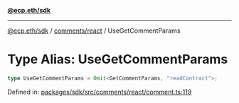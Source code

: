 [**@ecp.eth/sdk**](../../../index.mdx)

***

[@ecp.eth/sdk](/sdk-reference/index.mdx) / [comments/react](/sdk-reference/comments/react/index.mdx) / UseGetCommentParams

# Type Alias: UseGetCommentParams

```ts
type UseGetCommentParams = Omit<GetCommentParams, "readContract">;
```

Defined in: [packages/sdk/src/comments/react/comment.ts:119](https://github.com/ecp-eth/comments-monorepo/blob/main/packages/sdk/src/comments/react/comment.ts#L119)

